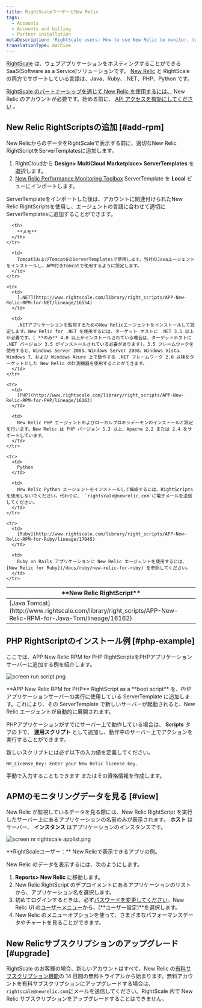 ```yaml
---
title: RightScaleユーザーとNew Relic
tags:
  - Accounts
  - Accounts and billing
  - Partner installation
metaDescription: 'RightScale users: How to use New Relic to monitor, troubleshoot, and optimize your applications.'
translationType: machine
---
```




[RightScale](https://www.rightscale.com/) は、ウェブアプリケーションをホスティングすることができるSaaS(Software as a Service)ソリューションです。 [New Relic](http://support.rightscale.com/27-Partners/New_Relic) と RightScale の両方でサポートしている言語は、Java、Ruby、.NET、PHP、Python です。

[RightScale のパートナーシップを通じて New Relic を使用するには、](http://www.rightscale.com/partners/isv/new-relic.php) New Relic のアカウントが必要です。始める前に、 [API アクセスを有効にしてください](/docs/apis/rest-api-v2/requirements/new-relic-rest-api-v2-getting-started) 。

## New Relic RightScriptsの追加 [#add-rpm]

New RelicからのデータをRightScaleで表示する前に、適切なNew Relic RightScriptをServerTemplatesに追加します。

1. RightCloudから **Design> MultiCloud Marketplace> ServerTemplates** を選択します。
2. [New Relic Performance Monitoring Toolbox](http://www.rightscale.com/library/server_templates/New-Relic-Performance-Monitori/lineage/17048 "リンクが新しいウィンドウで開きます") ServerTemplate を **Local** ビューにインポートします。

ServerTemplateをインポートした後は、アカウントに関連付けられたNew Relic RightScriptsを使用し、エージェントの言語に合わせて適切にServerTemplatesに追加することができます。

<table>
  <thead>
    <tr>
      <th width={200}>
        **New Relic RightScript**
      </th>

      <th>
        **メモ**
      </th>
    </tr>
  </thead>

  <tbody>
    <tr>
      <td>
        [Java Tomcat](http://www.rightscale.com/library/right_scripts/APP-New-Relic-RPM-for-Java-Tom/lineage/16162)
      </td>

      <td>
        Tomcat5およびTomcat6のServerTemplatesで使用します。当社のJavaエージェントをインストールし、APM付きTomcatで使用するように設定します。
      </td>
    </tr>

    <tr>
      <td>
        [.NET](http://www.rightscale.com/library/right_scripts/APP-New-Relic-RPM-for-NET/lineage/16554)
      </td>

      <td>
        .NETアプリケーションを監視するためのNew Relicエージェントをインストールして設定します。New Relic for .NET を使用するには、ターゲット ホストに .NET 3.5 以上が必要です。( **のみ** 4.0 以上がインストールされている場合は、ターゲットホストに .NET バージョン 3.5 がインストールされている必要があります)。3.5 フレームワークを使用すると、Windows Server 2003、Windows Server 2008、Windows Vista、Windows 7、および Windows Azure 上で動作する .NET フレームワーク 2.0 以降をターゲットとした New Relic の計測機器を使用することができます。
      </td>
    </tr>

    <tr>
      <td>
        [PHP](http://www.rightscale.com/library/right_scripts/APP-New-Relic-RPM-for-PHP/lineage/16163)
      </td>

      <td>
        New Relic PHP エージェントおよびローカルプロキシデーモンのインストールと設定を行います。New Relic は PHP バージョン 5.2 以上、Apache 2.2 または 2.4 をサポートしています。
      </td>
    </tr>

    <tr>
      <td>
        Python
      </td>

      <td>
        New Relic Python エージェントをインストールして構成するには、RightScripts を使用しないでください。代わりに、 `rightscale@newrelic.com`に電子メールを送信してください。
      </td>
    </tr>

    <tr>
      <td>
        [Ruby](http://www.rightscale.com/library/right_scripts/APP-New-Relic-RPM-for-Ruby/lineage/17045)
      </td>

      <td>
        Ruby on Rails アプリケーションに New Relic エージェントを使用するには、 [New Relic for Ruby](/docs/ruby/new-relic-for-ruby) を参照してください。
      </td>
    </tr>
  </tbody>
</table>

## PHP RightScriptのインストール例 [#php-example]

ここでは、APP New Relic RPM for PHP RightScriptsをPHPアプリケーションサーバーに追加する例を紹介します。

<img
  title="screen run script.png"
  alt="screen run script.png"
  src={accountsRightscaleRunScript}
/>

<figcaption>
  **APP New Relic RPM for PHP** RightScript as a **boot script** を、PHP アプリケーションサーバーの実行に使用している ServerTemplate に追加します。これにより、その ServerTemplate で新しいサーバーが起動されると、New Relic エージェントが自動的に展開されます。
</figcaption>

PHPアプリケーションがすでにサーバー上で動作している場合は、 **Scripts** タブの下で、 **運用スクリプト** として追加し、動作中のサーバー上でアクションを実行することができます。

新しいスクリプトには必ず以下の入力値を定義してください。

```
NR_License_Key: Enter your New Relic license key.
```

手動で入力することもできます <InlinePopover type="licenseKey"/>またはその資格情報を作成します。

## APMのモニタリングデータを見る [#view]

New Relic が監視しているデータを見る際には、New Relic RightScript を実行したサーバー上にあるアプリケーションの名前のみが表示されます。 **ホスト** はサーバー、 **インスタンス** はアプリケーションのインスタンスです。

<img
  title="screen nr rightscale applist.png"
  alt="screen nr rightscale applist.png"
  src={accountsRightscaleAppList}
/>

<figcaption>
  **RightScaleユーザー：** New Relicで表示できるアプリの例。
</figcaption>

New Relic のデータを表示するには、次のようにします。

1. **Reports> New Relic** に移動します。
2. New Relic RightScript のデプロイメントにあるアプリケーションのリストから、アプリケーション名を選択します。
3. 初めてログインするときは、必ず[パスワードを変更してください](/docs/subscriptions/changing-passwords-and-user-preferences)。New Relic UI の[ユーザーメニュー](/docs/accounts/accounts-billing/general-account-settings/intro-account-settings)から、\[**ユーザー設定]**を選択します。
4. New Relic のメニューオプションを使って、さまざまなパフォーマンスデータやチャートを見ることができます。

## New Relicサブスクリプションのアップグレード [#upgrade]

RightScale のお客様の場合、新しいアカウントはすべて、New Relic の[有料サブスクリプション機能](http://newrelic.com/application-monitoring/pricing)の 14 日間の無料トライアルから始まります。無料アカウントを有料サブスクリプションにアップグレードする場合は、 `rightscale@newrelic.com`にメールを送信してください。RightScale 内で New Relic サブスクリプションをアップグレードすることはできません。